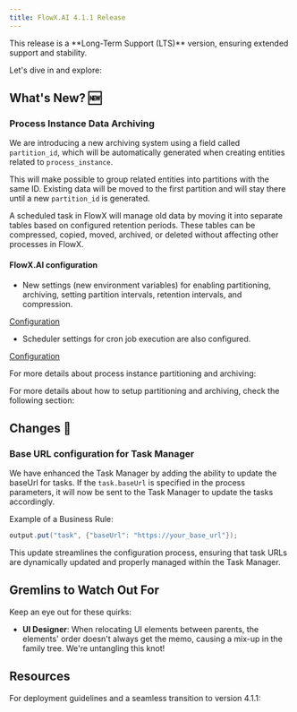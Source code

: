 ```yaml
---
title: FlowX.AI 4.1.1 Release
---
```


<Info>
This release is a **Long-Term Support (LTS)** version, ensuring extended support and stability.
</Info>

Let's dive in and explore:

## **What's New?** 🆕

### Process Instance Data Archiving

We are introducing a new archiving system using a field called `partition_id`, which will be automatically generated when creating entities related to `process_instance`. 

This will make possible to group related entities into partitions with the same ID. Existing data will be moved to the first partition and will stay there until a new `partition_id` is generated.

A scheduled task in FlowX will manage old data by moving it into separate tables based on configured retention periods. These tables can be compressed, copied, moved, archived, or deleted without affecting other processes in FlowX. 

#### FlowX.AI configuration

- New settings (new environment variables) for enabling partitioning, archiving, setting partition intervals, retention intervals, and compression.

[Configuration](../../4.0/setup-guides/flowx-engine-setup-guide/engine-setup#configuring-partitioning-and-archiving)

- Scheduler settings for cron job execution are also configured.

[Configuration](../../4.0/setup-guides/flowx-engine-setup-guide/engine-setup#configuring-cleanup-mechanism)

For more details about process instance partitioning and archiving:

<Card title ="Process instance archiving and partitioning" href= "../../4.0/setup-guides/flowx-engine-setup-guide/process-instance-data">
</Card>

For more details about how to setup partitioning and archiving, check the following section:

<Card title="FlowX Engine setup guide" href="../../4.0/setup-guides/flowx-engine-setup-guide/engine-setup#partitioning-and-archiving">
</Card>

## **Changes**  🔧

### Base URL configuration for Task Manager

We have enhanced the Task Manager by adding the ability to update the baseUrl for tasks. If the `task.baseUrl` is specified in the process parameters, it will now be sent to the Task Manager to update the tasks accordingly.

Example of a Business Rule:

```java
output.put("task", {"baseUrl": "https://your_base_url"});
```
This update streamlines the configuration process, ensuring that task URLs are dynamically updated and properly managed within the Task Manager.

<Card title ="View the application" href="../../4.0/docs/platform-deep-dive/plugins/custom-plugins/task-management/task-management-overview#viewing-the-application">
</Card>


## Gremlins to Watch Out For

Keep an eye out for these quirks:

- **UI Designer**: When relocating UI elements between parents, the elements' order doesn't always get the memo, causing a mix-up in the family tree. We're untangling this knot! 

## Resources

For deployment guidelines and a seamless transition to version 4.1.1: 

<CardGroup>
<Card title="Deployment guidelines v4.1.1" href="./deployment-guidelines-v4.1.1" icon ="file">
</Card>

<Card title="Migrating from previous versions" href="./migrating-from-previous-to-v4.1.1" icon ="file">
</Card>

</CardGroup>
